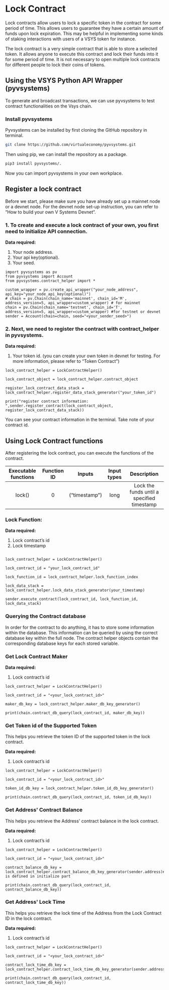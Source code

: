 <!-- KEYWORDS: Lock Contract Smart Contract -->

# Lock Contract

Lock contracts allow users to lock a specific token in the contract for some period of time. This allows users to guarantee they have a certain amount of funds upon lock expiration. This may be helpful in implementing some kinds of staking interactions with users of a VSYS token for instance.

The lock contract is a very simple contract that is able to store a selected token. It allows anyone to execute this contract and lock their funds into it for some period of time. It is not necessary to open multiple lock contracts for different people to lock their coins of tokens.

## Using the VSYS Python API Wrapper (pyvsystems)

To generate and broadcast transactions, we can use pyvsystems to test contract functionalities on the Vsys chain. 

### Install pyvsystems

Pyvsystems can be installed by first cloning the GitHub repository in terminal.

```sh
git clone https://github.com/virtualeconomy/pyvsystems.git
```

Then using pip, we can install the repository as a package.

```sh
pip3 install pyvsystems/.
```

Now you can import pyvsystems in your own workplace.

## Register a lock contract

Before we start, please make sure you have already set up a mainnet node or a devnet node. For the devnet node set-up instruction, you can refer to “How to build your own V Systems Devnet“.

### 1. To create and execute a lock contract of your own, you first need to initialize API connection.

<b>Data required:</b>

1. Your node address.
2. Your api key(optional).
3. Your seed.

```python:
import pyvsystems as pv 
from pyvsystems import Account
from pyvsystems.contract_helper import * 

custom_wrapper = pv.create_api_wrapper("your_node_address", api_key="your_node_api_key(optional)") 
# chain = pv.Chain(chain_name='mainnet', chain_id='M', address_version=5, api_wrapper=custom_wrapper) # for mainnet 
chain = pv.Chain(chain_name='testnet', chain_id='T', address_version=5, api_wrapper=custom_wrapper) #for testnet or devnet
sender = Account(chain=chain, seed="<your_sender_seed>") 
```

### 2. Next, we need to register the contract with contract_helper in pyvsystems. 

<b>Data required:</b>

1.  Your token id. (you can create your own token in devnet for testing. For more information, please refer to “Token Contract”)

```python:
lock_contract_helper = LockContractHelper()

lock_contract_object = lock_contract_helper.contract_object

register_lock_contract_data_stack = lock_contract_helper.register_data_stack_generator("your_token_id")

print("register contract information: ",sender.register_contract(lock_contract_object, register_lock_contract_data_stack))

```

You can see your contract information in the terminal. Take note of your contract id.

## Using Lock Contract functions

After registering the lock contract, you can execute the functions of the contract.

| Executable functions | Function ID | Inputs        | Input types | Description                                |
|:--------------------:|:-----------:|:-------------:|:-----------:|:------------------------------------------:|
| lock()               | 0           | (“timestamp”) | long        | Lock the funds until a specified timestamp |

### Lock Function:

<b>Data required:</b>

1. Lock contract’s id
2. Lock timestamp

```python:

lock_contract_helper = LockContractHelper()

lock_contract_id = "your_lock_contract_id"

lock_function_id = lock_contract_helper.lock_function_index

lock_data_stack = lock_contract_helper.lock_data_stack_generator(your_timestamp)

sender.execute_contract(lock_contract_id, lock_function_id, lock_data_stack)

```

### Querying the Contract database

In order for the contract to do anything, it has to store some information within the database. This information can be queried by using the correct database key within the full node. The contract helper objects contain the corresponding database keys for each stored variable.

### Get Lock Contract Maker

<b>Data required:</b>

1. Lock contract’s id

```python:
lock_contract_helper = LockContractHelper()

lock_contract_id = "<your_lock_contract_id>"

maker_db_key = lock_contract_helper.maker_db_key_generator()

print(chain.contract_db_query(lock_contract_id, maker_db_key))
```

### Get Token id of the Supported Token

This helps you retrieve the token ID of the supported token in the lock contract.

<b>Data required:</b>

1. Lock contract’s id

```python:
lock_contract_helper = LockContractHelper()

lock_contract_id = "<your_lock_contract_id>"

token_id_db_key = lock_contract_helper.token_id_db_key_generator()

print(chain.contract_db_query(lock_contract_id, token_id_db_key))
```

### Get Address' Contract Balance

This helps you retrieve the Address' contract balance in the lock contract.

<b>Data required:</b>

1. Lock contract’s id

```python:
lock_contract_helper = LockContractHelper()

lock_contract_id = "<your_lock_contract_id>"

contract_balance_db_key = lock_contract_helper.contract_balance_db_key_generator(sender.address)#sender is defined in initialize part

print(chain.contract_db_query(lock_contract_id, contract_balance_db_key))
```

###  Get Address' Lock Time

This helps you retrieve the lock time of the Address from the Lock Contract ID in the lock contract.

<b>Data required:</b>

1. Lock contract’s id

```python:
lock_contract_helper = LockContractHelper()

lock_contract_id = "<your_lock_contract_id>"

contract_lock_time_db_key = lock_contract_helper.contract_lock_time_db_key_generator(sender.address)

print(chain.contract_db_query(lock_contract_id, contract_lock_time_db_key))
```